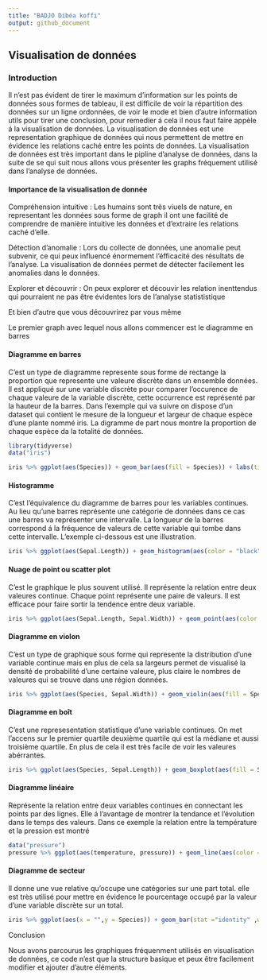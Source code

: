 ```yaml
---
title: "BADJO Dibéa koffi"
output: github_document
---
```


## Visualisation de données

### Introduction

Il n'est pas évident de tirer le maximum d'information sur les points de données sous formes de tableau, il est difficile de voir la répartition des données sur un ligne ordonnées, de voir le mode et bien d'autre information utils pour tirer une conclusion, pour remedier á cela il nous faut faire appèle á la visualisation de données. La visualisation de données est une representation graphique de données qui nous permettent de mettre en évidence les relations caché entre les points de données. La visualisation de données est très important dans le pipline d'analyse de données, dans la suite de se qui suit nous allons vous présenter les graphs fréquement utilisé dans l'analyse de données.

#### Importance de la visualisation de donnée

Compréhension intuitive : Les humains sont très viuels de nature, en representant les données sous forme de graph il ont une facilité de comprendre de manière intuitive les données et d'extraire les relations caché d'elle.

Détection d'anomalie : Lors du collecte de données, une anomalie peut subvenir, ce qui peux influencé énormement l'éfficacité des résultats de l'analyse. La visualisation de données permet de détecter facilement les anomalies dans le données.

Explorer et découvrir : On peux explorer et découvir les relation inenttendus qui pourraient ne pas être évidentes lors de l'analyse statististique

Et bien d'autre que vous découvrirez par vous même

Le premier graph avec lequel nous allons commencer est le diagramme en barres

#### Diagramme en barres

C'est un type de diagramme represente sous forme de rectange la proportion que represente une valeure discrète dans un ensemble données. Il est appliqué sur une variable discrète pour comparer l'occurence de chaque valeure de la variable discrète, cette occurrence est représenté par la hauteur de la barres. Dans l'exemple qui va suivre on dispose d'un dataset qui contient le mesure de la longueur et largeur de chaque espèce d'une plante nommé iris. La digramme de part nous montre la proportion de chaque espèce da la totalité de données.

```r
library(tidyverse)
data("iris")
```

```r
iris %>% ggplot(aes(Species)) + geom_bar(aes(fill = Species)) + labs(title = "Diagramme en barres", x = "Espèces", y = "Nombres" )
```

#### Histogramme

C'est l'équivalence du diagramme de barres pour les variables continues. Au lieu qu'une barres représente une catégorie de données dans ce cas une barres va représenter une intervalle. La longueur de la barres correspond á la fréquence de valeurs de cette variable qui tombe dans cette intervalle. L'exemple ci-dessous est une illustration.

```r
iris %>% ggplot(aes(Sepal.Length)) + geom_histogram(aes(color = "black"), bins = 40) + labs(title = "Histogramme de la longueur des sépales", x = "Longueur sépales")
```

#### Nuage de point ou scatter plot

C'est le graphique le plus souvent utilisé. Il représente la relation entre deux valeures continue. Chaque point représente une paire de valeurs. Il est efficace pour faire sortir la tendence entre deux variable.

```r
iris %>% ggplot(aes(Sepal.Length, Sepal.Width)) + geom_point(aes(color = Species)) + labs(title = "Nuage de point", x = "Longueur sépale", y = "Largeur sépale")
```

#### Diagramme en violon

C'est un type de graphique sous forme qui represente la distribution d'une variable continue mais en plus de cela sa largeurs permet de visualisé la densité de probabilité d'une certaine valeure, plus claire le nombres de valeures qui se trouve dans une région données.

```r
iris %>% ggplot(aes(Species, Sepal.Width)) + geom_violin(aes(fill = Species))
```

#### Diagramme en boît

C'est une represesentation statistique d'une variable continues. On met l'accens sur le premier quartile deuxième quartile qui est la médiane et aussi troisième quartile. En plus de cela il est très facile de voir les valeures abérrantes.

```r
iris %>% ggplot(aes(Species, Sepal.Length)) + geom_boxplot(aes(fill = Species))
```

#### Diagramme linéaire

Représente la relation entre deux variables continues en connectant les points par des lignes. Elle á l'avantage de montrer la tendance et l'évolution dans le temps des valeurs. Dans ce exemple la relation entre la température et la pression est montré

```r
data("pressure") 
pressure %>% ggplot(aes(temperature, pressure)) + geom_line(aes(color = "red")) + labs(title = "Relation entre la température et la pression", x = "Temperature", y = " Pression")
```

#### Diagramme de secteur

Il donne une vue relative qu'occupe une catégories sur une part total. elle est très utilisé pour mettre en évidence le pourcentage occupé par la valeur d'une variable discrète sur un total.

```r
iris %>% ggplot(aes(x = "",y = Species)) + geom_bar(stat ="identity" ,width = 1, aes(fill = Species)) + coord_polar("y")
```

Conclusion

Nous avons parcourus les graphiques fréquenment utilisés en visualisation de données, ce code n'est que la structure basique et peux être facilement modifier et ajouter d'autre éléments.
